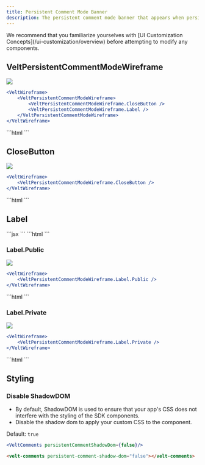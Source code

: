 ```yaml
---
title: Persistent Comment Mode Banner
description: The persistent comment mode banner that appears when persistent mode is enabled and user is adding a comment.
---
```

<Note>
We recommend that you familiarize yourselves with [UI Customization Concepts](/ui-customization/overview) before attempting to modify any components.
</Note>

## VeltPersistentCommentModeWireframe
![](/images/customization/comments/persistent-banner/persistent-banner-overview.png)
<Tabs>
<Tab title="React / Next.js">
```jsx
<VeltWireframe>
    <VeltPersistentCommentModeWireframe>
        <VeltPersistentCommentModeWireframe.CloseButton />
        <VeltPersistentCommentModeWireframe.Label />
    </VeltPersistentCommentModeWireframe>
</VeltWireframe>
```
</Tab>
<Tab title="Other Frameworks">
```html
<velt-wireframe style="display:none;">
    <velt-persistent-comment-mode-wireframe>
        <velt-persistent-comment-mode-close-button-wireframe></velt-persistent-comment-mode-close-button-wireframe>
        <velt-persistent-comment-mode-label-wireframe></velt-persistent-comment-mode-label-wireframe>
    </velt-persistent-comment-mode-wireframe>
</velt-wireframe>
```
</Tab>
</Tabs>

## CloseButton
![](/images/customization/comments/persistent-banner/persistent-banner-close.png)
<Tabs>
<Tab title="React / Next.js">
```jsx
<VeltWireframe>
    <VeltPersistentCommentModeWireframe.CloseButton />
</VeltWireframe>
```
</Tab>
<Tab title="Other Frameworks">
```html
<velt-wireframe style="display:none;">
    <velt-persistent-comment-mode-close-button-wireframe></velt-persistent-comment-mode-close-button-wireframe>
</velt-wireframe>
```
</Tab>
</Tabs>

## Label
<Tabs>
<Tab title="React / Next.js">
```jsx
<VeltWireframe>
    <VeltPersistentCommentModeWireframe.Label>
        <VeltPersistentCommentModeWireframe.Label.Public />
        <VeltPersistentCommentModeWireframe.Label.Private />
    </VeltPersistentCommentModeWireframe.Label>
</VeltWireframe>
```
</Tab>
<Tab title="Other Frameworks">
```html
<velt-wireframe style="display:none;">
    <velt-persistent-comment-mode-label-wireframe>
        <velt-persistent-comment-mode-label-public-wireframe></velt-persistent-comment-mode-label-public-wireframe>
        <velt-persistent-comment-mode-label-private-wireframe></velt-persistent-comment-mode-label-private-wireframe>
    </velt-persistent-comment-mode-label-wireframe>
</velt-wireframe>
```
</Tab>
</Tabs>

### Label.Public
![](/images/customization/comments/persistent-banner/persistent-banner-label-public.png)
<Tabs>
<Tab title="React / Next.js">
```jsx
<VeltWireframe>
    <VeltPersistentCommentModeWireframe.Label.Public />
</VeltWireframe>
```
</Tab>
<Tab title="Other Frameworks">
```html
<velt-wireframe style="display:none;">
    <velt-persistent-comment-mode-label-public-wireframe></velt-persistent-comment-mode-label-public-wireframe>
</velt-wireframe>
```
</Tab>
</Tabs>

### Label.Private
![](/images/customization/comments/persistent-banner/persistent-banner-label-private.png)
<Tabs>
<Tab title="React / Next.js">
```jsx
<VeltWireframe>
    <VeltPersistentCommentModeWireframe.Label.Private />
</VeltWireframe>
```
</Tab>
<Tab title="Other Frameworks">
```html
<velt-wireframe style="display:none;">
    <velt-persistent-comment-mode-label-private-wireframe></velt-persistent-comment-mode-label-private-wireframe>
</velt-wireframe>
```
</Tab>
</Tabs>


## Styling
### Disable ShadowDOM
- By default, ShadowDOM is used to ensure that your app's CSS does not interfere with the styling of the SDK components.
- Disable the shadow dom to apply your custom CSS to the component.

Default: `true`

<Tabs>

<Tab title="React / Next.js">

```jsx
<VeltComments persistentCommentShadowDom={false}/>
```
</Tab>

<Tab title="Other Frameworks">

```html
<velt-comments persistent-comment-shadow-dom="false"></velt-comments>
```
</Tab>
</Tabs>
